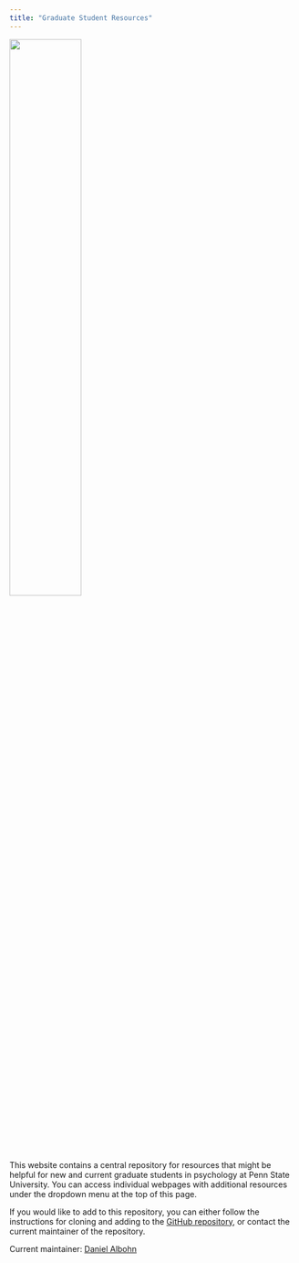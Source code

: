```yaml
---
title: "Graduate Student Resources"
---
```


![](https://www.efficientvineyard.com/wp-content/uploads/2016/04/PS_HOR_RGB_2C.png){width=50%}


This website contains a central repository for resources that might be helpful for
new and current graduate students in psychology at Penn State University. You can
access individual webpages with additional resources under the dropdown menu at
the top of this page.

If you would like to add to this repository, you can either follow the instructions for
cloning and adding to the [GitHub repository](https://github.com/psu-psychology/Psych-Grad-Resources),
or contact the current maintainer of the repository.

Current maintainer: [Daniel Albohn](dna5021@psu.edu)